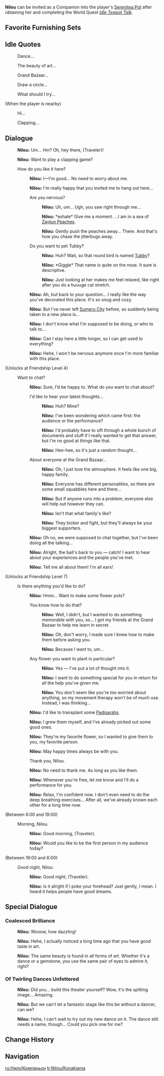{{CharacterTabs}}
{{Furnishing Infobox
|title          = Nilou
|id             = 368155
|image          = Character Nilou Thumb.png
|category       = Companion
|subcategory    = Companion
|quality        = 5
|adeptal_energy = 300
|load           = 1200
|description    = Character In-Residence
}}
'''Nilou''' can be invited as a Companion into the player's [[Serenitea Pot]] after obtaining her and completing the World Quest ''[[Idle Teapot Talk]]''.

==Favorite Furnishing Sets==
{{HousingCompanion|favorite}}
{{Companion Favors Table}}

==Idle Quotes==
{{Dialogue start}}
: {{DIcon|Idle}} Dance...
: {{DIcon|Idle}} The beauty of art...
: {{DIcon|Idle}} Grand Bazaar...
: {{DIcon|Idle}} Draw a circle...
: {{DIcon|Idle}} What should I try...

;(When the player is nearby)
: {{DIcon|Idle}} Hi...
: {{DIcon|Idle}} Clapping...
{{Dialogue end}}

==Dialogue==
{{Dialogue start}}
:{{A|vo nilou mimitomo hello 01.ogg}} '''Nilou:''' Um... Hm? Oh, hey there, (Traveler)!
:{{A|vo nilou mimitomo hello 02.ogg}} '''Nilou:''' Want to play a clapping game?
:{{DIcon}} How do you like it here?
::{{A|vo nilou mimitomo friendship1 01.ogg}} '''Nilou:''' I&mdash;I'm good... No need to worry about me.
::{{A|vo nilou mimitomo friendship1 02.ogg}} '''Nilou:''' I'm really happy that you invited me to hang out here...
::{{DIcon}} Are you nervous?
:::{{A|vo nilou mimitomo friendship1 03a 1.ogg}} '''Nilou:''' Uh, um... Ugh, you saw right through me...
:::{{A|vo nilou mimitomo friendship1 03a 2.ogg}} '''Nilou:''' *exhale* Give me a moment. ...I am in a sea of [[Zaytun Peach]]es.
:::{{A|vo nilou mimitomo friendship1 03a 3.ogg}} '''Nilou:''' Gently push the peaches away... There. And that's how you chase the jitterbugs away.
::{{DIcon}} Do you want to pet Tubby?
:::{{A|vo nilou mimitomo friendship1 03b 1.ogg}} '''Nilou:''' Huh? Wait, so that round bird is named [[Tubby]]?
:::{{A|vo nilou mimitomo friendship1 03b 2.ogg}} '''Nilou:''' *Giggle* That name is quite on the nose. It sure is descriptive.
:::{{A|vo nilou mimitomo friendship1 03b 3.ogg}} '''Nilou:''' Just looking at her makes me feel relaxed, like right after you do a huuuge cat stretch.
::{{A|vo nilou mimitomo friendship1 04.ogg}} '''Nilou:''' Ah, but back to your question... I really like the way you've decorated this place. It's so snug and cozy.
::{{A|vo nilou mimitomo friendship1 05.ogg}} '''Nilou:''' But I've never left [[Sumeru City]] before, so suddenly being taken to a new place is...
::{{A|vo nilou mimitomo friendship1 06.ogg}} '''Nilou:''' I don't know what I'm supposed to be doing, or who to talk to...
::{{A|vo nilou mimitomo friendship1 07.ogg}} '''Nilou:''' Can I stay here a little longer, so I can get used to everything?
::{{A|vo nilou mimitomo friendship1 08.ogg}} '''Nilou:''' Hehe, I won't be nervous anymore once I'm more familiar with this place.

;(Unlocks at Friendship Level 4)
:{{DIcon}} Want to chat?
::{{A|vo nilou mimitomo friendship2 01.ogg}} '''Nilou:''' Sure, I'd be happy to. What do you want to chat about?
::{{DIcon}} I'd like to hear your latest thoughts...
:::{{A|vo nilou mimitomo friendship2 02a 1.ogg}} '''Nilou:''' Huh? Mine?
:::{{A|vo nilou mimitomo friendship2 02a 2.ogg}} '''Nilou:''' I've been wondering which came first: the audience or the performance?
:::{{A|vo nilou mimitomo friendship2 02a 3.ogg}} '''Nilou:''' I'd probably have to sift through a whole bunch of documents and stuff if I really wanted to get that answer, but I'm no good at things like that.
:::{{A|vo nilou mimitomo friendship2 02a 4.ogg}} '''Nilou:''' Hee-hee, so it's just a random thought...
::{{DIcon}} About everyone at the Grand Bazaar...
:::{{A|vo nilou mimitomo friendship2 02b 1.ogg}} '''Nilou:''' Oh, I just love the atmosphere. It feels like one big, happy family.
:::{{A|vo nilou mimitomo friendship2 02b 2.ogg}} '''Nilou:''' Everyone has different personalities, so there are some small squabbles here and there...
:::{{A|vo nilou mimitomo friendship2 02b 3.ogg}} '''Nilou:''' But if anyone runs into a problem, everyone else will help out however they can.
:::{{A|vo nilou mimitomo friendship2 02b 4.ogg}} '''Nilou:''' Isn't that what family's like?
:::{{A|vo nilou mimitomo friendship2 02b 5.ogg}} '''Nilou:''' They bicker and fight, but they'll always be your biggest supporters.
::{{A|vo nilou mimitomo friendship2 03.ogg}} '''Nilou:''' Oh no, we were supposed to chat together, but I've been doing all the talking...
::{{A|vo nilou mimitomo friendship2 04.ogg}} '''Nilou:''' Alright, the ball's back to you &mdash; catch! I want to hear about your experiences and the people you've met.
::{{A|vo nilou mimitomo friendship2 05.ogg}} '''Nilou:''' Tell me all about them! I'm all ears!

;(Unlocks at Friendship Level 7)
:{{DIcon}} Is there anything you'd like to do?
::{{A|vo nilou mimitomo friendship3 01.ogg}} '''Nilou:''' Hmm... Want to make some flower pots?
::{{DIcon}} You know how to do that?
:::{{A|vo nilou mimitomo friendship3 02a 1.ogg}} '''Nilou:''' Well, I didn't, but I wanted to do something memorable with you, so... I got my friends at the Grand Bazaar to help me learn in secret.
:::{{A|vo nilou mimitomo friendship3 02a 2.ogg}} '''Nilou:''' Oh, don't worry, I made sure I knew how to make them before asking you.
:::{{A|vo nilou mimitomo friendship3 02a 3.ogg}} '''Nilou:''' Because I want to, um...
::{{DIcon}} Any flower you want to plant in particular?
:::{{A|vo nilou mimitomo friendship3 02b 1.ogg}} '''Nilou:''' Yes &mdash; I've put a lot of thought into it.
:::{{A|vo nilou mimitomo friendship3 02b 2.ogg}} '''Nilou:''' I want to do something special for you in return for all the help you've given me.
:::{{A|vo nilou mimitomo friendship3 02b 3.ogg}} '''Nilou:''' You don't seem like you're too worried about anything, so my movement therapy won't be of much use. Instead, I was thinking...
::{{A|vo nilou mimitomo friendship3 03.ogg}} '''Nilou:''' I'd like to transplant some [[Padisarah]]s.
::{{A|vo nilou mimitomo friendship3 04.ogg}} '''Nilou:''' I grew them myself, and I've already picked out some good ones.
::{{A|vo nilou mimitomo friendship3 05.ogg}} '''Nilou:''' They're my favorite flower, so I wanted to give them to you, my favorite person.
::{{A|vo nilou mimitomo friendship3 06.ogg}} '''Nilou:''' May happy times always be with you.
::{{DIcon}} Thank you, Nilou.
::{{A|vo nilou mimitomo friendship3 07.ogg}} '''Nilou:''' No need to thank me. As long as you like them.
::{{A|vo nilou mimitomo friendship3 08.ogg}} '''Nilou:''' Whenever you're free, let me know and I'll do a performance for you.
::{{A|vo nilou mimitomo friendship3 09.ogg}} '''Nilou:''' Relax, I'm confident now. I don't even need to do the deep breathing exercises... After all, we've already known each other for a long time now.

;<nowiki>(Between 6:00 and 19:00)</nowiki>
:{{DIcon}} Morning, Nilou.
::{{A|vo nilou mimitomo morning 01.ogg}} '''Nilou:''' Good morning, (Traveler).
::{{A|vo nilou mimitomo morning 02.ogg}} '''Nilou:''' Would you like to be the first person in my audience today?

;<nowiki>(Between 19:00 and 6:00)</nowiki>
:{{DIcon}} Good night, Nilou.
::{{A|vo nilou mimitomo night 01.ogg}} '''Nilou:''' Good night, (Traveler).
::{{A|vo nilou mimitomo night 02.ogg}} '''Nilou:''' Is it alright if I poke your forehead? Just gently, I mean. I heard it helps people have good dreams.
{{Dialogue end}}

==Special Dialogue==
{{HousingCompanion|special}}

===Coalesced Brilliance===
{{Dialogue start}}
:{{A|vo mimitomo xm nilou jewelrystore 01.ogg}} '''Nilou:''' Wooow, how dazzling!
:{{A|vo mimitomo xm nilou jewelrystore 02.ogg}} '''Nilou:''' Hehe, I actually noticed a long time ago that you have good taste in art.
:{{A|vo mimitomo xm nilou jewelrystore 03.ogg}} '''Nilou:''' The same beauty is found in all forms of art. Whether it's a dance or a gemstone, you use the same pair of eyes to admire it, right?
{{Dialogue end}}

===Of Twirling Dances Unfettered===
{{Dialogue start}}
:{{A|vo mimitomo xm nilou theater 01.ogg}} '''Nilou:''' Did you... build this theater yourself? Wow, it's the spitting image... Amazing.
:{{A|vo mimitomo xm nilou theater 02.ogg}} '''Nilou:''' But we can't let a fantastic stage like this be without a dancer, can we?
:{{A|vo mimitomo xm nilou theater 03.ogg}} '''Nilou:''' Hehe, I can't wait to try out my new dance on it. The dance still needs a name, though... Could you pick one for me?
{{Dialogue end}}

==Change History==
{{Change History|3.1}}

==Navigation==
{{Furnishing Navbox/Living|Companion}}

[[ru:Нилу/Компаньон]]
[[tr:Nilou/Konaklama]]